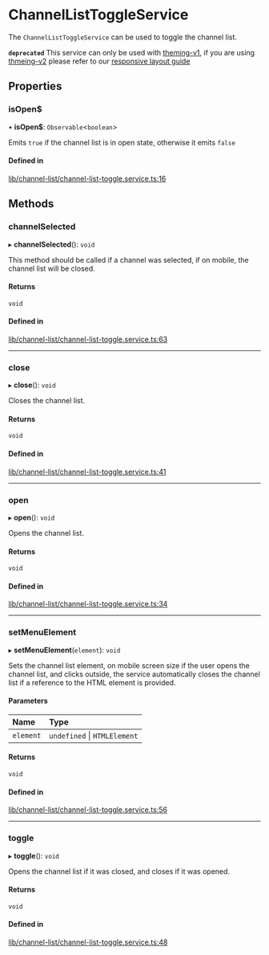 # ChannelListToggleService

The `ChannelListToggleService` can be used to toggle the channel list.

**`deprecated`** This service can only be used with [theming-v1](../concepts/theming-and-css.mdx), if you are using [thmeing-v2](../theming/introduction.mdx) please refer to our [responsive layout guide](../code-examples/responsive-layout.mdx)

## Properties

### isOpen$

• **isOpen$**: `Observable`<`boolean`\>

Emits `true` if the channel list is in open state, otherwise it emits `false`

#### Defined in

[lib/channel-list/channel-list-toggle.service.ts:16](https://github.com/GetStream/stream-chat-angular/blob/d5f5f5e/projects/stream-chat-angular/src/lib/channel-list/channel-list-toggle.service.ts#L16)

## Methods

### channelSelected

▸ **channelSelected**(): `void`

This method should be called if a channel was selected, if on mobile, the channel list will be closed.

#### Returns

`void`

#### Defined in

[lib/channel-list/channel-list-toggle.service.ts:63](https://github.com/GetStream/stream-chat-angular/blob/d5f5f5e/projects/stream-chat-angular/src/lib/channel-list/channel-list-toggle.service.ts#L63)

___

### close

▸ **close**(): `void`

Closes the channel list.

#### Returns

`void`

#### Defined in

[lib/channel-list/channel-list-toggle.service.ts:41](https://github.com/GetStream/stream-chat-angular/blob/d5f5f5e/projects/stream-chat-angular/src/lib/channel-list/channel-list-toggle.service.ts#L41)

___

### open

▸ **open**(): `void`

Opens the channel list.

#### Returns

`void`

#### Defined in

[lib/channel-list/channel-list-toggle.service.ts:34](https://github.com/GetStream/stream-chat-angular/blob/d5f5f5e/projects/stream-chat-angular/src/lib/channel-list/channel-list-toggle.service.ts#L34)

___

### setMenuElement

▸ **setMenuElement**(`element`): `void`

Sets the channel list element, on mobile screen size if the user opens the channel list, and clicks outside, the service automatically closes the channel list if a reference to the HTML element is provided.

#### Parameters

| Name | Type |
| :------ | :------ |
| `element` | `undefined` \| `HTMLElement` |

#### Returns

`void`

#### Defined in

[lib/channel-list/channel-list-toggle.service.ts:56](https://github.com/GetStream/stream-chat-angular/blob/d5f5f5e/projects/stream-chat-angular/src/lib/channel-list/channel-list-toggle.service.ts#L56)

___

### toggle

▸ **toggle**(): `void`

Opens the channel list if it was closed, and closes if it was opened.

#### Returns

`void`

#### Defined in

[lib/channel-list/channel-list-toggle.service.ts:48](https://github.com/GetStream/stream-chat-angular/blob/d5f5f5e/projects/stream-chat-angular/src/lib/channel-list/channel-list-toggle.service.ts#L48)
